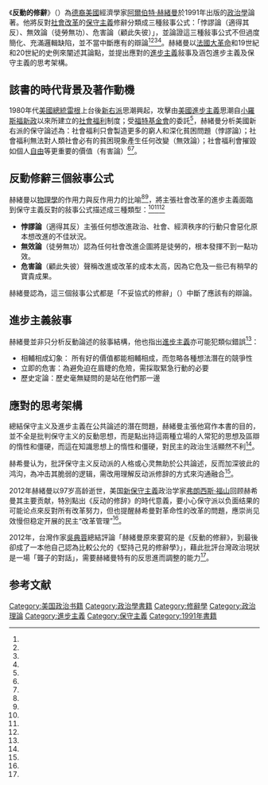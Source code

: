 {{NoteTA|1=zh-cn:里根; zh-tw:雷根;|2=zh-cn:赫希曼; zh-tw:赫緒曼}}{{Infobox book
| name             = 反動的修辭
| image            = 赫緒曼 反動修辭 2013 左岸文化.jpg
| caption    = 
| author           = [[阿爾伯特·赫緒曼|阿爾伯特·赫緒曼]]
| translator       = 繁體中文版：[[吳介民|吳介民]]<br />簡體中文版：[[王敏|王敏]]
| illustrator      = 
| cover_artist     = 
| country          = {{flag|USA}}
| language         = 
| series           = 
| subject          = [[政治學|政治學]] — [[社會科學|社會科學]]；[[修辭學|修辭學]]；[[保守主義|保守主義]]；[[進步主義|進步主義]]
| publisher        =  [[哈佛大学出版社|哈佛大学出版社]]貝爾納普出版社
| pub_date         = 1991
| media_type       = 
| pages            = 
| isbn             = 9789866723803
| oclc             = 21972246
| dewey            = 320.5209
| congress         = JA83 .H54 1991
}}

《'''反動的修辭'''》（{{lang-en|''The Rhetoric of Reaction: Perversity, Futility, Jeopardy''}}）為[[德裔美國人|德裔美國]]經濟學家[[阿爾伯特·赫緒曼|阿爾伯特·赫緒曼]]於1991年出版的[[政治學|政治學]]論著。他將反對[[社會改革|社會改革]]的[[保守主義|保守主義]]修辭分類成三種敍事公式：「悖謬論（適得其反）、無效論（徒勞無功）、危害論（顧此失彼）」，並論證這三種敍事公式不但過度簡化、充滿邏輯缺陷，並不當中斷應有的辯論<ref name="吳介民譯2013"/><ref name="赫希曼2012"/><ref name="刘训练2011"/><ref name="吴乃德2011"/>。赫緒曼以[[法國大革命|法國大革命]]和19世紀和20世紀的史例來闡述其論點，並提出應對的[[進步主義|進步主義]]敍事及涵包進步主義及保守主義的思考架構。

==該書的時代背景及著作動機==
1980年代[[美國總統|美國總統]][[雷根|雷根]]上台後[[新右派|新右派]]思潮興起，攻擊由[[美國進步主義|美國進步主義]]思潮自[[富蘭克林·德拉諾·羅斯福|小羅斯福]][[羅斯福新政|新政]]以來所建立的[[社會福利|社會福利]]制度；受[[福特基金會|福特基金會]]的委託<ref name="吳典蓉2012"/>，赫緒曼分析美國新右派的保守論述為：社會福利只會製造更多的窮人和深化貧困問題（悖謬論）；社會福利無法對人類社會必有的貧困現象產生任何改變（無效論）；社會福利會摧毀如個人[[自由|自由]]等更重要的價值（有害論）<ref name="吴乃德2011"/><ref name="吳典蓉2012"/>。

== 反動修辭三個敍事公式==
赫緒曼以[[物理學|物理學]]的作用力與反作用力的比喻<ref name="吳介民譯2013"/><ref name="刘训练2011"/>，將主張社會改革的進步主義面臨到保守主義反對的敍事公式描述成三種類型：<ref name="吴乃德2011"/><ref name="赫希曼2012"/><ref name="中共瑞安市委党校2013"/>

* '''悖謬論'''（適得其反）主張任何想改進政治、社會、經濟秩序的行動只會惡化原本想改進的不佳狀況。
* '''無效論'''（徒勞無功）認為任何社會改進企圖將是徒勞的，根本發揮不到一點功效。
* '''危害論'''（顧此失彼）聲稱改進或改革的成本太高，因為它危及一些已有稍早的寶貴成果。

赫緒曼認為，這三個敍事公式都是「不妥協式的修辭」（{{lang-en|rhetorics of intransigence}}）中斷了應該有的辯論。

== 進步主義敍事 ==
赫緒曼並非只分析反動論述的敍事結構，他也指出[[進步主義|進步主義]]亦可能犯類似錯誤<ref name="吴乃德2011"/>：
* 相輔相成幻象： 所有好的價值都能相輔相成，而忽略各種想法潛在的競爭性
* 立即的危害：為避免迫在眉睫的危險，需採取緊急行動的必要
* 歷史定論：歷史毫無疑問的是站在他們那一邊

== 應對的思考架構 ==
總結保守主义及進步主義在公共論述的潛在問題，赫緒曼主張他寫作本書的目的，並不全是批判保守主义的反動思想，而是點出持這兩種立場的人常犯的思想及區辯的惰性和僵硬，而這在知識思想上的惰性和僵硬，對民主的政治生活顯然不利<ref name="吴乃德2011"/>。

赫希曼认为，批評保守主义反动派的人格或心灵無助於公共論述，反而加深彼此的鸿沟，為冲击其脆弱的逻辑，需改用理解反动派修辞的方式來沟通融合<ref name="中共瑞安市委党校2013"/>。

2012年赫緒曼以97岁高龄逝世，美国[[新保守主義|新保守主義]]政治学家[[弗朗西斯·福山|弗朗西斯·福山]]回顾赫希曼其主要贡献，特別點出《反动的修辞》的時代意義，要小心保守派以负面结果的可能论点來反對所有改革努力，但也提醒赫希曼對革命性的改革的問題，應崇尚见效慢但稳定开展的民主“改革管理”<ref name="马睿2013"/>。

2012年，台灣作家[[吳典蓉|吳典蓉]]總結評論「赫緒曼原來要寫的是《反動的修辭》，到最後卻成了一本他自己認為比較公允的《堅持己見的修辭學》」，藉此批評台灣政治現狀是一場「聾子的對話」，需要赫緒曼特有的反思進而調整的能力<ref name="吳典蓉2012"/>。

== 参考文献 ==
{{Reflist|30em|refs=

<ref name="吳介民譯2013">{{cite book |author=阿爾伯特·赫緒曼 |title=反動的修辭 |url=http://books.google.com/books?id=u_YOmwEACAAJ |year=2013 |publisher=左岸文化出版 |isbn=978-986-6723-80-3 |translator=吳介民 |access-date=2013-11-30 |archive-date=2014-01-03 |archive-url=https://web.archive.org/web/20140103125910/http://books.google.com/books?id=u_YOmwEACAAJ |dead-url=no }}</ref>

<ref name="赫希曼2012">{{cite book |author=赫希曼 |title=反動的修辭: 保守主義的三個命題 |url=http://books.google.com/books?id=1WMKkgEACAAJ |year=2012 |publisher=江蘇人民 |isbn=978-7-214-07480-5 |access-date=2013-11-30 |archive-date=2014-01-03 |archive-url=https://web.archive.org/web/20140103130811/http://books.google.com/books?id=1WMKkgEACAAJ |dead-url=no }}</ref>

<ref name="刘训练2011">
{{cite journal |author=刘训练 |title=保守什么? 为何保守? 保守主义的四次浪潮与三个命题 |url = http://www.cnki.net/KCMS/detail/detail.aspx?QueryID=0&CurRec=1&recid=&filename=XHAI201104008&dbname=CJFD1112&dbcode=CJFQ&pr=&urlid=&yx=&v=MTQzNDNLWjdHNEg5RE1xNDlGYklSOGVYMUx1eFlTN0RoMVQzcVRyV00xRnJDVVJMbWVadVZ2RnkvbVU3ck9QU1g=　|journal=学海|publisher=|volume=2011|issue=4|pages=|doi=|accessdate=24 November 2013}}{{dead link|date=2017年12月 |bot=InternetArchiveBot |fix-attempted=yes }}</ref>

<ref name="吴乃德2011">{{cite journal |author=吴乃德 |title=赫希曼其人其书 |url = http://www.cnki.net/KCMS/detail/detail.aspx?QueryID=0&CurRec=3&recid=&filename=ZZSX201104010&dbname=CJFD1112&dbcode=CJFQ&pr=&urlid=&yx=&v=MTAzOTZaSVI4ZVgxTHV4WVM3RGgxVDNxVHJXTTFGckNVUkxtZVp1VnZGeS9tVWJ2TlB6Zllkckc0SDlETXE0OUU=　|journal=政治思想史 |publisher= |year=2011 |issue=4|pages=|doi=|accessdate=24 November 2013 }}{{dead link|date=2017年12月 |bot=InternetArchiveBot |fix-attempted=yes }}</ref>

<ref name="中共瑞安市委党校2013">{{cite web|url=http://dx.ruian.gov.cn/xspj/zz0fl/941.shtml|title=神秘博士赫希曼 反动的修辞的评论|author=西闪|date=2013-11-12|website=|publisher=中共瑞安市委党校|accessdate=29 November 2013|archive-date=2018-09-29|archive-url=https://web.archive.org/web/20180929225829/http://dx.ruian.gov.cn/xspj/zz0fl/941.shtml|dead-url=no}}</ref>

<ref name="马睿2013">{{cite web |url=http://dx.ruian.gov.cn/xspj/zz0fl/941.shtml |title=赫希曼的遗产 |author=马睿 |date=2013-01-14 |website= |publisher=文汇报 |accessdate=29 November 2013 |archive-date=2018-09-29 |archive-url=https://web.archive.org/web/20180929225829/http://dx.ruian.gov.cn/xspj/zz0fl/941.shtml |dead-url=no }}</ref>

<ref name="吳典蓉2012">吳典蓉，[http://news.chinatimes.com/forum/11051401/112012122800494.html 我見我思－懷念一位大師] {{Wayback|url=http://news.chinatimes.com/forum/11051401/112012122800494.html |date=20131203023308 }}，2012-12-28 01:12 中國時報</ref>
}}

[[Category:美国政治书籍|Category:美国政治书籍]]
[[Category:政治學書籍|Category:政治學書籍]]
[[Category:修辭學|Category:修辭學]]
[[Category:政治理論|Category:政治理論]]
[[Category:進步主義|Category:進步主義]]
[[Category:保守主義|Category:保守主義]]
[[Category:1991年書籍|Category:1991年書籍]]